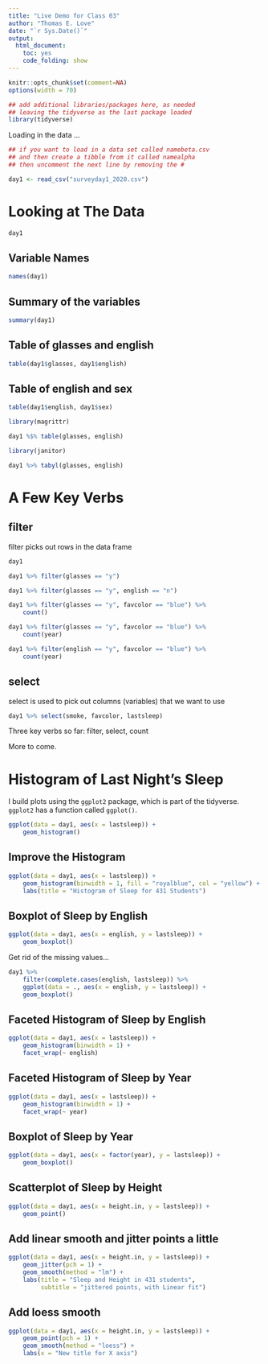 ---
title: "Live Demo for Class 03"
author: "Thomas E. Love"
date: "`r Sys.Date()`"
output:
  html_document: 
    toc: yes
    code_folding: show
---

```{r setup R and load packages, message=FALSE}
knitr::opts_chunk$set(comment=NA)
options(width = 70)

## add additional libraries/packages here, as needed
## leaving the tidyverse as the last package loaded
library(tidyverse)
```

Loading in the data ...

```{r load in a data set and make a tibble}
## if you want to load in a data set called namebeta.csv
## and then create a tibble from it called namealpha
## then uncomment the next line by removing the #

day1 <- read_csv("surveyday1_2020.csv") 
```

# Looking at The Data

```{r}
day1
```
## Variable Names

```{r}
names(day1)
```

## Summary of the variables

```{r}
summary(day1)
```

## Table of glasses and english

```{r}
table(day1$glasses, day1$english)
```

## Table of english and sex

```{r}
table(day1$english, day1$sex)
```

```{r}
library(magrittr)

day1 %$% table(glasses, english)
```

```{r}
library(janitor)

day1 %>% tabyl(glasses, english)
```

# A Few Key Verbs

## filter

filter picks out rows in the data frame

```{r}
day1
```

```{r}
day1 %>% filter(glasses == "y")
```

```{r}
day1 %>% filter(glasses == "y", english == "n")
```

```{r}
day1 %>% filter(glasses == "y", favcolor == "blue") %>%
    count()
```

```{r}
day1 %>% filter(glasses == "y", favcolor == "blue") %>%
    count(year)
```

```{r}
day1 %>% filter(english == "y", favcolor == "blue") %>%
    count(year)
```

## select

select is used to pick out columns (variables) that we want to use

```{r}
day1 %>% select(smoke, favcolor, lastsleep)
```

Three key verbs so far: filter, select, count

More to come.

# Histogram of Last Night's Sleep

I build plots using the `ggplot2` package, which is part of the tidyverse. `ggplot2` has a function called `ggplot()`.

```{r}
ggplot(data = day1, aes(x = lastsleep)) +
    geom_histogram()
```

## Improve the Histogram

```{r}
ggplot(data = day1, aes(x = lastsleep)) +
    geom_histogram(binwidth = 1, fill = "royalblue", col = "yellow") +
    labs(title = "Histogram of Sleep for 431 Students")
```

## Boxplot of Sleep by English

```{r}
ggplot(data = day1, aes(x = english, y = lastsleep)) +
    geom_boxplot()
```

Get rid of the missing values...

```{r}
day1 %>% 
    filter(complete.cases(english, lastsleep)) %>%
    ggplot(data = ., aes(x = english, y = lastsleep)) +
    geom_boxplot()
```

## Faceted Histogram of Sleep by English

```{r}
ggplot(data = day1, aes(x = lastsleep)) +
    geom_histogram(binwidth = 1) +
    facet_wrap(~ english)
```

## Faceted Histogram of Sleep by Year

```{r}
ggplot(data = day1, aes(x = lastsleep)) +
    geom_histogram(binwidth = 1) +
    facet_wrap(~ year)
```

## Boxplot of Sleep by Year

```{r}
ggplot(data = day1, aes(x = factor(year), y = lastsleep)) +
    geom_boxplot()
```

## Scatterplot of Sleep by Height

```{r}
ggplot(data = day1, aes(x = height.in, y = lastsleep)) +
    geom_point()
```

## Add linear smooth and jitter points a little

```{r}
ggplot(data = day1, aes(x = height.in, y = lastsleep)) +
    geom_jitter(pch = 1) +
    geom_smooth(method = "lm") +
    labs(title = "Sleep and Height in 431 students",
         subtitle = "jittered points, with Linear fit")
```

## Add loess smooth

```{r}
ggplot(data = day1, aes(x = height.in, y = lastsleep)) +
    geom_point(pch = 1) +
    geom_smooth(method = "loess") +
    labs(x = "New title for X axis")
```

